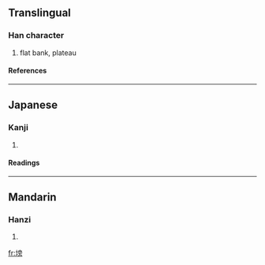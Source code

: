 ==Translingual==
===Han character===
{{Han char|rn=32|rad=土|as=10|sn=13|four=4012<sub>7</sub>|canj=土卜月尸 (GYBS)}}
# flat bank, plateau
====References====
{{Han ref|kx=0236.070|dkj=05347|dj=0473.210|hdz=10474.020|uh=585D|ud=22621|bh=DCEB|bd=56555}}
----
==Japanese==
===Kanji===
{{ja-kanji|grade=|rs=土10}}
# {{defn|Japanese}} 
====Readings====
{{ja-readings|on=[[はう]] (hau), [[ばう]] (bau)|kun=}}
----
==Mandarin==
===Hanzi===
{{cmn-hanzi|pin=[[bàng]] (bang4)|wg=pang<sup>4</sup>}}
# {{defn|Mandarin}}

[[fr:塝]]
